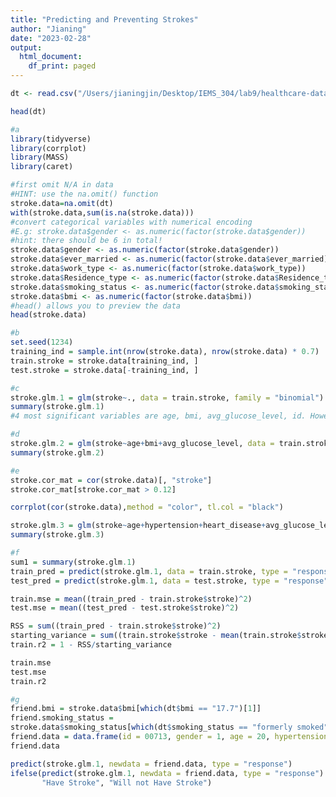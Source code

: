 ```yaml
---
title: "Predicting and Preventing Strokes"
author: "Jianing"
date: "2023-02-28"
output:
  html_document:
    df_print: paged
---
```


```r
dt <- read.csv("/Users/jianingjin/Desktop/IEMS_304/lab9/healthcare-dataset-stroke-data.csv")
```
```r
head(dt)
```

```r
#a
library(tidyverse)
library(corrplot)
library(MASS)
library(caret)
```

```r
#first omit N/A in data
#HINT: use the na.omit() function
stroke.data=na.omit(dt)
with(stroke.data,sum(is.na(stroke.data)))
#convert categorical variables with numerical encoding
#E.g: stroke.data$gender <- as.numeric(factor(stroke.data$gender))
#hint: there should be 6 in total!
stroke.data$gender <- as.numeric(factor(stroke.data$gender))
stroke.data$ever_married <- as.numeric(factor(stroke.data$ever_married))
stroke.data$work_type <- as.numeric(factor(stroke.data$work_type))
stroke.data$Residence_type <- as.numeric(factor(stroke.data$Residence_type))
stroke.data$smoking_status <- as.numeric(factor(stroke.data$smoking_status))
stroke.data$bmi <- as.numeric(factor(stroke.data$bmi))
#head() allows you to preview the data
head(stroke.data)
```
```r
#b
set.seed(1234)
training_ind = sample.int(nrow(stroke.data), nrow(stroke.data) * 0.7)
train.stroke = stroke.data[training_ind, ]
test.stroke = stroke.data[-training_ind, ]
```

```r
#c
stroke.glm.1 = glm(stroke~., data = train.stroke, family = "binomial")
summary(stroke.glm.1)
#4 most significant variables are age, bmi, avg_glucose_level, id. However, because id has no reality mearning, we only use first three variables in the next model.
```
```r
#d
stroke.glm.2 = glm(stroke~age+bmi+avg_glucose_level, data = train.stroke, family = "binomial")
summary(stroke.glm.2)
```

```r
#e
stroke.cor_mat = cor(stroke.data)[, "stroke"]
stroke.cor_mat[stroke.cor_mat > 0.12]
```

```r
corrplot(cor(stroke.data),method = "color", tl.col = "black")
```
```r
stroke.glm.3 = glm(stroke~age+hypertension+heart_disease+avg_glucose_level, data = train.stroke, family = "binomial")
summary(stroke.glm.3)
```
```r
#f
sum1 = summary(stroke.glm.1)
train_pred = predict(stroke.glm.1, data = train.stroke, type = "response")
test_pred = predict(stroke.glm.1, data = test.stroke, type = "response")

train.mse = mean((train_pred - train.stroke$stroke)^2)
test.mse = mean((test_pred - test.stroke$stroke)^2)

RSS = sum((train_pred - train.stroke$stroke)^2)
starting_variance = sum((train.stroke$stroke - mean(train.stroke$stroke))^2)
train.r2 = 1 - RSS/starting_variance

train.mse
test.mse
train.r2
```
```r
#g
friend.bmi = stroke.data$bmi[which(dt$bmi == "17.7")[1]]
friend.smoking_status =
stroke.data$smoking_status[which(dt$smoking_status == "formerly smoked")[1]]
friend.data = data.frame(id = 00713, gender = 1, age = 20, hypertension = 0, heart_disease = 0, ever_married = 0, work_type = 1, Residence_type = 2, avg_glucose_level = 63.71, bmi = friend.bmi, smoking_status = friend.smoking_status)
friend.data
```
```r
predict(stroke.glm.1, newdata = friend.data, type = "response") 
ifelse(predict(stroke.glm.1, newdata = friend.data, type = "response") > 0.5, 
       "Have Stroke", "Will not Have Stroke")
```


